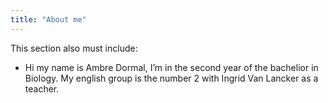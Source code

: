 ```yaml
---
title: "About me"
---
```



This section also must include: 

- Hi my name is Ambre Dormal, I'm in the second year of the bachelior in Biology. My english group is the number 2 with Ingrid Van Lancker as a teacher.
